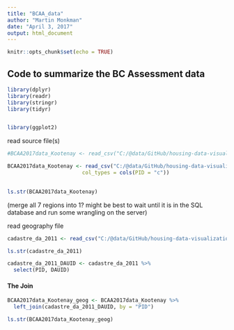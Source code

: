 ```yaml
---
title: "BCAA_data"
author: "Martin Monkman"
date: "April 3, 2017"
output: html_document
---
```


```r
knitr::opts_chunk$set(echo = TRUE)
```

## Code to summarize the BC Assessment data



```r
library(dplyr)
library(readr)
library(stringr)
library(tidyr)


library(ggplot2)


```


read source file(s) 

```r


#BCAA2017data_Kootenay <- read_csv("C:/@data/GitHub/housing-data-visualization-project/data/BCAA/BC Stats - Housing Policy Analysis Kootenay Columbia.csv")

BCAA2017data_Kootenay <- read_csv("C:/@data/GitHub/housing-data-visualization-project/data/BCAA/BC Stats - Housing Policy Analysis Kootenay Columbia.csv", 
                        col_types = cols(PID = "c"))
                                  

ls.str(BCAA2017data_Kootenay)


```


(merge all 7 regions into 1? might be best to wait until it is in the SQL database and run some wrangling on the server)



read geography file

```r

cadastre_da_2011 <- read_csv("C:/@data/GitHub/housing-data-visualization-project/data/geography/cadastre_da_2011.csv")

ls.str(cadastre_da_2011)

cadastre_da_2011_DAUID <- cadastre_da_2011 %>%
  select(PID, DAUID)

```



#### The Join


```r

BCAA2017data_Kootenay_geog <- BCAA2017data_Kootenay %>% 
  left_join(cadastre_da_2011_DAUID, by = "PID")

ls.str(BCAA2017data_Kootenay_geog)


```



